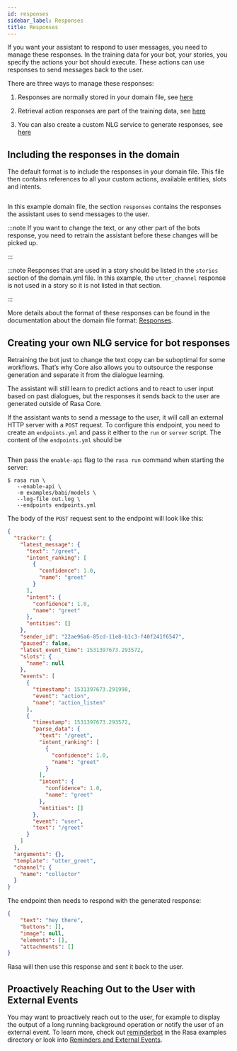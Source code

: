 ```yaml
---
id: responses
sidebar_label: Responses
title: Responses
---
```


If you want your assistant to respond to user messages, you need to manage
these responses. In the training data for your bot,
your stories, you specify the actions your bot
should execute. These actions
can use responses to send messages back to the user.

There are three ways to manage these responses:

1. Responses are normally stored in your domain file, see [here](/docs/core/domains#domain-responses)

2. Retrieval action responses are part of the training data, see [here](/docs/core/retrieval-actions)

3. You can also create a custom NLG service to generate responses, see [here](/docs/core/responses#custom-nlg-service)

<a aria-hidden="true" tabIndex="-1" className="anchor enhancedAnchor" id="in-domain-responses"></a>

## Including the responses in the domain

The default format is to include the responses in your domain file.
This file then contains references to all your custom actions,
available entities, slots and intents.

```yaml (../data/test_domains/default_with_slots.yml)
```

In this example domain file, the section `responses` contains the
responses the assistant uses to send messages to the user.

:::note
If you want to change the text, or any other part of the bots response,
you need to retrain the assistant before these changes will be picked up.

:::

:::note
Responses that are used in a story should be listed in the `stories`
section of the domain.yml file. In this example, the `utter_channel`
response is not used in a story so it is not listed in that section.

:::

More details about the format of these responses can be found in the
documentation about the domain file format: [Responses](/docs/core/domains#domain-responses).

<a aria-hidden="true" tabIndex="-1" className="anchor enhancedAnchor" id="custom-nlg-service"></a>

## Creating your own NLG service for bot responses

Retraining the bot just to change the text copy can be suboptimal for
some workflows. That’s why Core also allows you to outsource the
response generation and separate it from the dialogue learning.

The assistant will still learn to predict actions and to react to user input
based on past dialogues, but the responses it sends back to the user
are generated outside of Rasa Core.

If the assistant wants to send a message to the user, it will call an
external HTTP server with a `POST` request. To configure this endpoint,
you need to create an `endpoints.yml` and pass it either to the `run`
or `server` script. The content of the `endpoints.yml` should be

```yaml (../data/test_endpoints/example_endpoints.yml)
```

Then pass the `enable-api` flag to the `rasa run` command when starting
the server:

```shell
$ rasa run \
   --enable-api \
   -m examples/babi/models \
   --log-file out.log \
   --endpoints endpoints.yml
```

The body of the `POST` request sent to the endpoint will look
like this:

```json
{
  "tracker": {
    "latest_message": {
      "text": "/greet",
      "intent_ranking": [
        {
          "confidence": 1.0,
          "name": "greet"
        }
      ],
      "intent": {
        "confidence": 1.0,
        "name": "greet"
      },
      "entities": []
    },
    "sender_id": "22ae96a6-85cd-11e8-b1c3-f40f241f6547",
    "paused": false,
    "latest_event_time": 1531397673.293572,
    "slots": {
      "name": null
    },
    "events": [
      {
        "timestamp": 1531397673.291998,
        "event": "action",
        "name": "action_listen"
      },
      {
        "timestamp": 1531397673.293572,
        "parse_data": {
          "text": "/greet",
          "intent_ranking": [
            {
              "confidence": 1.0,
              "name": "greet"
            }
          ],
          "intent": {
            "confidence": 1.0,
            "name": "greet"
          },
          "entities": []
        },
        "event": "user",
        "text": "/greet"
      }
    ]
  },
  "arguments": {},
  "template": "utter_greet",
  "channel": {
    "name": "collector"
  }
}
```

The endpoint then needs to respond with the generated response:

```json
{
    "text": "hey there",
    "buttons": [],
    "image": null,
    "elements": [],
    "attachments": []
}
```

Rasa will then use this response and sent it back to the user.

<a aria-hidden="true" tabIndex="-1" className="anchor enhancedAnchor" id="external-events"></a>

## Proactively Reaching Out to the User with External Events

You may want to proactively reach out to the user,
for example to display the output of a long running background operation
or notify the user of an external event.
To learn more, check out [reminderbot](https://github.com/RasaHQ/rasa/blob/master/examples/reminderbot/README.md) in
the Rasa examples directory or look into [Reminders and External Events](/docs/core/reminders-and-external-events).
